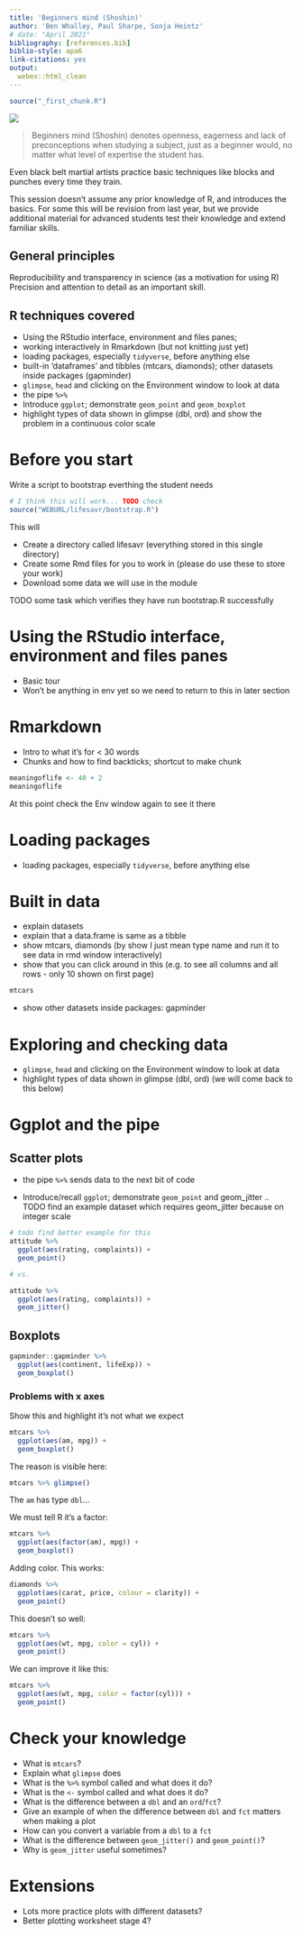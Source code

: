 ```yaml
---
title: 'Beginners mind (Shoshin)'
author: 'Ben Whalley, Paul Sharpe, Sonja Heintz'
# date: "April 2021"
bibliography: [references.bib]
biblio-style: apa6
link-citations: yes
output:
  webex::html_clean
---
```



```r
source("_first_chunk.R")
```




![](images/shoshin.jpg)


> Beginners mind (Shoshin) denotes openness, eagerness and lack of preconceptions when studying a subject, just as a beginner would, no matter what level of expertise the student has. 


Even black belt martial artists practice basic techniques like blocks and punches every time they train. 

This session doesn't assume any prior knowledge of R, and introduces the basics. 
For some this will be revision from last year, but we provide additional
material for advanced students test their knowledge and extend familiar skills. 



## General principles

Reproducibility and transparency in science (as a motivation for using R)
Precision and attention to detail as an important skill.


## R techniques covered 

- Using the RStudio interface, environment and files panes; 
- working interactively in Rmarkdown (but not knitting just yet)
- loading packages, especially `tidyverse`, before anything else
- built-in 'dataframes' and tibbles (mtcars, diamonds); other datasets inside packages (gapminder)
- `glimpse`, `head` and clicking on the Environment window to look at data
- the pipe `%>%`
- Introduce `ggplot`; demonstrate `geom_point` and `geom_boxplot`
- highlight types of data shown in glimpse (dbl, ord) and show the problem in a continuous color scale



# Before you start

Write a script to bootstrap everthing the student needs

```r
# I think this will work... TODO check
source("WEBURL/lifesavr/bootstrap.R")
```


This will 

- Create a directory called lifesavr (everything stored in this single directory)
- Create some Rmd files for you to work in (please do use these to store your work)
- Download some data we will use in the module




:::{.exercise}

TODO some task which verifies they have run bootstrap.R successfully

:::




# Using the RStudio interface, environment and files panes

- Basic tour
- Won't be anything in env yet so we need to return to this in later section


# Rmarkdown

- Intro to what it's for < 30 words
- Chunks and how to find backticks; shortcut to make chunk


```r
meaningoflife <- 40 + 2
meaningoflife
```


At this point check the Env window again to see it there



# Loading packages


- loading packages, especially `tidyverse`, before anything else


# Built in data

- explain datasets
- explain that a data.frame is same as a tibble
- show mtcars, diamonds (by show I just mean type name and run it to see data in rmd window interactively)
- show that you can click around in this (e.g. to see all columns and all rows - only 10 shown on first page)


```r
mtcars
```


- show other datasets inside packages: gapminder



# Exploring and checking data

- `glimpse`, `head` and clicking on the Environment window to look at data
- highlight types of data shown in glimpse (dbl, ord)  (we will come back to this below)



# Ggplot and the pipe

## Scatter plots

- the pipe `%>%` sends data to the next bit of code

- Introduce/recall `ggplot`; demonstrate `geom_point` and geom_jitter .. TODO find an example dataset which requires geom_jitter because on integer scale

```r
# todo find better example for this
attitude %>%
  ggplot(aes(rating, complaints)) +
  geom_point()

# vs.

attitude %>%
  ggplot(aes(rating, complaints)) +
  geom_jitter()
```


## Boxplots

```r
gapminder::gapminder %>%
  ggplot(aes(continent, lifeExp)) +
  geom_boxplot()
```


### Problems with x axes

Show this and highlight it's not what we expect

```r
mtcars %>%
  ggplot(aes(am, mpg)) +
  geom_boxplot()
```

The reason is visible here:

```r
mtcars %>% glimpse()
```


The `am` has type `dbl`...
 
 
We must tell R it's a factor:

```r
mtcars %>%
  ggplot(aes(factor(am), mpg)) +
  geom_boxplot()
```



Adding color. This works:

```r
diamonds %>%
  ggplot(aes(carat, price, colour = clarity)) +
  geom_point()
```


This doesn't so well:

```r
mtcars %>%
  ggplot(aes(wt, mpg, color = cyl)) +
  geom_point()
```


We can improve it like this:

```r
mtcars %>%
  ggplot(aes(wt, mpg, color = factor(cyl))) +
  geom_point()
```




# Check your knowledge

- What is `mtcars`?
- Explain what `glimpse` does
- What is the `%>%` symbol called and what does it do?
- What is the `<-` symbol called and what does it do?
- What is the difference between a `dbl` and an `ord`/`fct`?
- Give an example of when the difference between `dbl` and `fct` matters when making a plot
- How can you convert a variable from a `dbl` to a `fct`
- What is the difference between `geom_jitter()` and `geom_point()`? 
- Why is `geom_jitter` useful sometimes?



# Extensions

- Lots more practice plots with different datasets?
- Better plotting worksheet stage 4?
